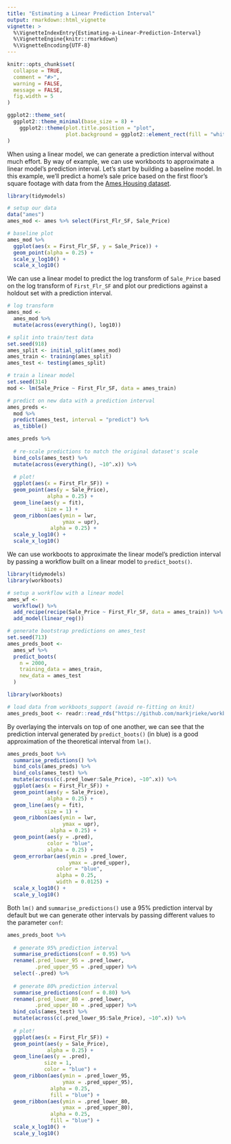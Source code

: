 ---
title: "Estimating a Linear Prediction Interval"
output: rmarkdown::html_vignette
vignette: >
  %\VignetteIndexEntry{Estimating-a-Linear-Prediction-Interval}
  %\VignetteEngine{knitr::rmarkdown}
  %\VignetteEncoding{UTF-8}
---

```{r, include = FALSE}
knitr::opts_chunk$set(
  collapse = TRUE,
  comment = "#>",
  warning = FALSE,
  message = FALSE,
  fig.width = 5
)

ggplot2::theme_set(
  ggplot2::theme_minimal(base_size = 8) +
    ggplot2::theme(plot.title.position = "plot",
                   plot.background = ggplot2::element_rect(fill = "white", color = "white"))
)
```

When using a linear model, we can generate a prediction interval without much effort. By way of example, we can use workboots to approximate a linear model's prediction interval. Let's start by building a baseline model. In this example, we'll predict a home's sale price based on the first floor's square footage with data from the [Ames Housing dataset](https://modeldata.tidymodels.org/reference/ames.html).

```{r, warning=FALSE, message=FALSE}
library(tidymodels)

# setup our data
data("ames")
ames_mod <- ames %>% select(First_Flr_SF, Sale_Price)

# baseline plot
ames_mod %>%
  ggplot(aes(x = First_Flr_SF, y = Sale_Price)) +
  geom_point(alpha = 0.25) +
  scale_y_log10() +
  scale_x_log10()
```

We can use a linear model to predict the log transform of `Sale_Price` based on the log transform of `First_Flr_SF` and plot our predictions against a holdout set with a prediction interval.

```{r}
# log transform
ames_mod <- 
  ames_mod %>%
  mutate(across(everything(), log10))

# split into train/test data
set.seed(918)
ames_split <- initial_split(ames_mod)
ames_train <- training(ames_split)
ames_test <- testing(ames_split)

# train a linear model
set.seed(314)
mod <- lm(Sale_Price ~ First_Flr_SF, data = ames_train)

# predict on new data with a prediction interval
ames_preds <- 
  mod %>%
  predict(ames_test, interval = "predict") %>%
  as_tibble()

ames_preds %>%
  
  # re-scale predictions to match the original dataset's scale
  bind_cols(ames_test) %>%
  mutate(across(everything(), ~10^.x)) %>%
  
  # plot!
  ggplot(aes(x = First_Flr_SF)) +
  geom_point(aes(y = Sale_Price),
             alpha = 0.25) +
  geom_line(aes(y = fit),
            size = 1) +
  geom_ribbon(aes(ymin = lwr,
                  ymax = upr),
              alpha = 0.25) +
  scale_y_log10() +
  scale_x_log10()
```

We can use workboots to approximate the linear model's prediction interval by passing a workflow built on a linear model to `predict_boots()`.

```{r, eval=FALSE}
library(tidymodels)
library(workboots)

# setup a workflow with a linear model
ames_wf <-
  workflow() %>%
  add_recipe(recipe(Sale_Price ~ First_Flr_SF, data = ames_train)) %>%
  add_model(linear_reg())

# generate bootstrap predictions on ames_test
set.seed(713)
ames_preds_boot <-
  ames_wf %>%
  predict_boots(
    n = 2000,
    training_data = ames_train,
    new_data = ames_test
  )
```

```{r, echo=FALSE}
library(workboots)

# load data from workboots_support (avoid re-fitting on knit)
ames_preds_boot <- readr::read_rds("https://github.com/markjrieke/workboots_support/blob/main/data/ames_preds_boot.rds?raw=true")
```

By overlaying the intervals on top of one another, we can see that the prediction interval generated by `predict_boots()` (in blue) is a good approximation of the theoretical interval from `lm()`. 

```{r}
ames_preds_boot %>%
  summarise_predictions() %>%
  bind_cols(ames_preds) %>%
  bind_cols(ames_test) %>%
  mutate(across(c(.pred_lower:Sale_Price), ~10^.x)) %>%
  ggplot(aes(x = First_Flr_SF)) +
  geom_point(aes(y = Sale_Price), 
             alpha = 0.25) +
  geom_line(aes(y = fit),
            size = 1) +
  geom_ribbon(aes(ymin = lwr,
                  ymax = upr),
              alpha = 0.25) +
  geom_point(aes(y = .pred),
             color = "blue",
             alpha = 0.25) +
  geom_errorbar(aes(ymin = .pred_lower,
                    ymax = .pred_upper),
                color = "blue",
                alpha = 0.25,
                width = 0.0125) +
  scale_x_log10() +
  scale_y_log10()
```

Both `lm()` and `summarise_predictions()` use a 95% prediction interval by default but we can generate other intervals by passing different values to the parameter `conf`:

```{r}
ames_preds_boot %>%
  
  # generate 95% prediction interval
  summarise_predictions(conf = 0.95) %>%
  rename(.pred_lower_95 = .pred_lower,
         .pred_upper_95 = .pred_upper) %>%
  select(-.pred) %>%
  
  # generate 80% prediction interval
  summarise_predictions(conf = 0.80) %>%
  rename(.pred_lower_80 = .pred_lower,
         .pred_upper_80 = .pred_upper) %>%
  bind_cols(ames_test) %>%
  mutate(across(c(.pred_lower_95:Sale_Price), ~10^.x)) %>%
  
  # plot!
  ggplot(aes(x = First_Flr_SF)) +
  geom_point(aes(y = Sale_Price),
             alpha = 0.25) +
  geom_line(aes(y = .pred),
            size = 1,
            color = "blue") +
  geom_ribbon(aes(ymin = .pred_lower_95,
                  ymax = .pred_upper_95),
              alpha = 0.25,
              fill = "blue") +
  geom_ribbon(aes(ymin = .pred_lower_80,
                  ymax = .pred_upper_80),
              alpha = 0.25,
              fill = "blue") +
  scale_x_log10() +
  scale_y_log10()
```



